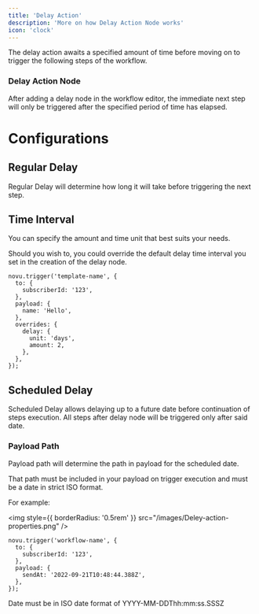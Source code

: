 ```yaml
---
title: 'Delay Action'
description: 'More on how Delay Action Node works'
icon: 'clock'
---
```


The delay action awaits a specified amount of time before moving on to trigger the following steps of the workflow.

### Delay Action Node

After adding a delay node in the workflow editor, the immediate next step will only be triggered after the specified period of time has elapsed.

# Configurations

## Regular Delay

Regular Delay will determine how long it will take before triggering the next step.

## Time Interval

You can specify the amount and time unit that best suits your needs.

Should you wish to, you could override the default delay time interval you set in the creation of the delay node.

```tsx
novu.trigger('template-name', {
  to: {
    subscriberId: '123',
  },
  payload: {
    name: 'Hello',
  },
  overrides: {
    delay: {
      unit: 'days',
      amount: 2,
    },
  },
});

```

## Scheduled Delay

Scheduled Delay allows delaying up to a future date before continuation of steps execution. All steps after delay node will be triggered only after said date.

### Payload Path[](https://docs.novu.co/platform/delay#payload-path)

Payload path will determine the path in payload for the scheduled date.

That path must be included in your payload on trigger execution and must be a date in strict ISO format.

For example:

<img
  style={{ borderRadius: '0.5rem' }}
  src="/images/Deley-action-properties.png"
/>

```tsx
novu.trigger('workflow-name', {
  to: {
    subscriberId: '123',
  },
  payload: {
    sendAt: '2022-09-21T10:48:44.388Z',
  },
});

```

<Note>
Date must be in ISO date format of YYYY-MM-DDThh:mm:ss.SSSZ
</Note>

